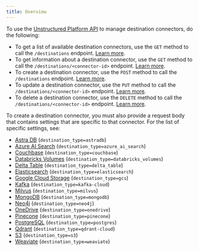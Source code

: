```yaml
---
title: Overview
---
```


To use the [Unstructured Platform API](/platform/api/overview) to manage destination connectors, do the following:

- To get a list of available destination connectors, use the `GET` method to call the `/destinations` endpoint. [Learn more](/platform/api/overview#list-destination-connectors).
- To get information about a destination connector, use the `GET` method to call the `/destinations/<connector-id>` endpoint. [Learn more](/platform/api/overview#get-a-destination-connector).
- To create a destination connector, use the `POST` method to call the `/destinations` endpoint. [Learn more](/platform/api/overview#create-a-destination-connector).
- To update a destination connector, use the `PUT` method to call the `/destinations/<connector-id>` endpoint. [Learn more](/platform/api/overview#update-a-destination-connector).
- To delete a destination connector, use the `DELETE` method to call the `/destinations/<connector-id>` endpoint. [Learn more](/platform/api/overview#delete-a-destination-connector). 

To create a destination connector, you must also provide a request body that contains settings that are specific to that connector. 
For the list of specific settings, see:

- [Astra DB](/platform/api/destinations/astradb) (`destination_type=astradb`)
- [Azure AI Search](/platform/api/destinations/azure-ai-search) (`destination_type=azure_ai_search`)
- [Couchbase](/platform/api/destinations/couchbase) (`destination_type=couchbase`)
- [Databricks Volumes](/platform/api/destinations/databricks-volumes) (`destination_type=databricks_volumes`)
- [Delta Table](/platform/api/destinations/delta-table) (`destination_type=delta_table`)
- [Elasticsearch](/platform/api/destinations/elasticsearch) (`destination_type=elasticsearch`)
- [Google Cloud Storage](/platform/api/destinations/google-cloud) (`destination_type=gcs`)
- [Kafka](/platform/api/destinations/kafka) (`destination_type=kafka-cloud`)
- [Milvus](/platform/api/destinations/milvus) (`destination_type=milvus`)
- [MongoDB](/platform/api/destinations/mongodb) (`destination_type=mongodb`)
- [Neo4j](/platform/api/destinations/neo4j) (`destination_type=neo4j`)
- [OneDrive](/platform/api/destinations/onedrive) (`destination_type=onedrive`)
- [Pinecone](/platform/api/destinations/pinecone) (`destination_type=pinecone`)
- [PostgreSQL](/platform/api/destinations/postgresql) (`destination_type=postgres`)
- [Qdrant](/platform/api/destinations/qdrant) (`destination_type=qdrant-cloud`)
- [S3](/platform/api/destinations/s3) (`destination_type=s3`)
- [Weaviate](/platform/api/destinations/weaviate) (`destination_type=weaviate`)

